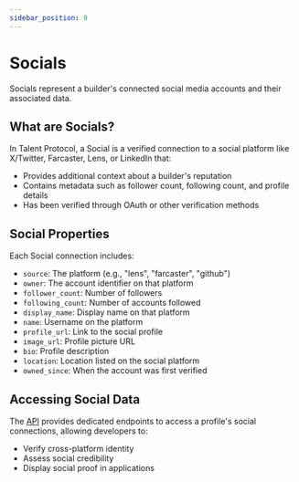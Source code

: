 ```yaml
---
sidebar_position: 9
---
```


# Socials

Socials represent a builder's connected social media accounts and their associated data.

## What are Socials?

In Talent Protocol, a Social is a verified connection to a social platform like X/Twitter, Farcaster, Lens, or LinkedIn that:

- Provides additional context about a builder's reputation
- Contains metadata such as follower count, following count, and profile details
- Has been verified through OAuth or other verification methods

## Social Properties

Each Social connection includes:

- `source`: The platform (e.g., "lens", "farcaster", "github")
- `owner`: The account identifier on that platform
- `follower_count`: Number of followers
- `following_count`: Number of accounts followed
- `display_name`: Display name on that platform
- `name`: Username on the platform
- `profile_url`: Link to the social profile
- `image_url`: Profile picture URL
- `bio`: Profile description
- `location`: Location listed on the social platform
- `owned_since`: When the account was first verified

## Accessing Social Data

The [API](/docs/developers/talent-api/api-reference) provides dedicated endpoints to access a profile's social connections, allowing developers to:

- Verify cross-platform identity
- Assess social credibility
- Display social proof in applications
